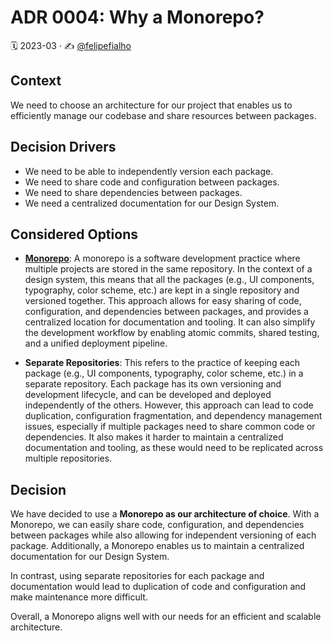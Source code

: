 
<Meta title='Docs/Architecture Decision Records/ADR 0004: Why a Monorepo?' />

# ADR 0004: Why a Monorepo?

🗓️ 2023-03 · ✍️ [@felipefialho](https://twitter.com/felipefialho_)

## Context

We need to choose an architecture for our project that enables us to efficiently manage our codebase and share resources between packages.

## Decision Drivers

- We need to be able to independently version each package.
- We need to share code and configuration between packages.
- We need to share dependencies between packages.
- We need a centralized documentation for our Design System.

## Considered Options

- **[Monorepo](https://monorepo.tools/)**: A monorepo is a software development practice where multiple projects are stored in the same repository. In the context of a design system, this means that all the packages (e.g., UI components, typography, color scheme, etc.) are kept in a single repository and versioned together. This approach allows for easy sharing of code, configuration, and dependencies between packages, and provides a centralized location for documentation and tooling. It can also simplify the development workflow by enabling atomic commits, shared testing, and a unified deployment pipeline.

- **Separate Repositories**: This refers to the practice of keeping each package (e.g., UI components, typography, color scheme, etc.) in a separate repository. Each package has its own versioning and development lifecycle, and can be developed and deployed independently of the others. However, this approach can lead to code duplication, configuration fragmentation, and dependency management issues, especially if multiple packages need to share common code or dependencies. It also makes it harder to maintain a centralized documentation and tooling, as these would need to be replicated across multiple repositories.

## Decision

We have decided to use a **Monorepo as our architecture of choice**. With a Monorepo, we can easily share code, configuration, and dependencies between packages while also allowing for independent versioning of each package. Additionally, a Monorepo enables us to maintain a centralized documentation for our Design System.

In contrast, using separate repositories for each package and documentation would lead to duplication of code and configuration and make maintenance more difficult.

Overall, a Monorepo aligns well with our needs for an efficient and scalable architecture.
